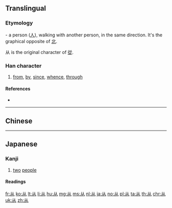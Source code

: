 {{also|從|丛|人人}}
==Translingual==
{{Han simplified forms|從|従|从}}
{{stroke order|type=animate}}

===Etymology===
{{Han etyl}}
{{liushu|ic}} - a person ([[人]]), walking with another person, in the same direction. It's the graphical opposite of [[北]].

从 is the original character of [[從]].

===Han character===
{{Han char|rn=9|rad=人|as=02|sn=4|four=88000|canj=OO|ids=⿰人人}}

# [[from]], [[by]], [[since]], [[whence]], [[through]]

====References====
* {{Han ref|kx=0092.030|dkj=00362|dj=0195.010|hdz=10105.030|uh=4ECE|ud=20174}}

----

==Chinese==
{{zh-see|從}}

----

==Japanese==

===Kanji===
{{ja-kanji|grade=uc|rs=人02}}

# [[two]] [[people]]

====Readings====
{{ja-readings
|on=[[しょう]] (shō), [[じゅ]] (ju), [[じゅう]] (jū)
|kun=[[したがう]] ([[从う]], shitagau) {{qualifier|rare}}, [[より]] (yori) {{qualifier|rare}}
}}

[[fr:从]]
[[ko:从]]
[[lt:从]]
[[li:从]]
[[hu:从]]
[[mg:从]]
[[ms:从]]
[[nl:从]]
[[ja:从]]
[[no:从]]
[[pl:从]]
[[ta:从]]
[[th:从]]
[[chr:从]]
[[uk:从]]
[[zh:从]]